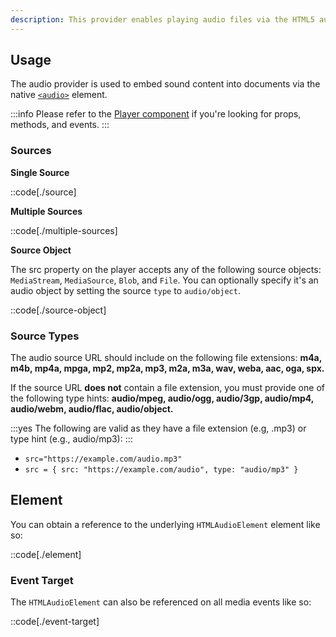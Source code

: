 ```yaml
---
description: This provider enables playing audio files via the HTML5 audio element.
---
```


## Usage

The audio provider is used to embed sound content into documents via the native
[`<audio>`][audio-element] element.

:::info
Please refer to the [Player component][player] if you're looking for props, methods, and events.
:::

[player]: /docs/wc/player/components/core/player

### Sources

**Single Source**

::code[./source]

**Multiple Sources**

::code[./multiple-sources]

[audio-element]: https://developer.mozilla.org/en-US/docs/Web/HTML/Element/audio

**Source Object**

The src property on the player accepts any of the following source objects: `MediaStream`, `MediaSource`,
`Blob`, and `File`. You can optionally specify it's an audio object by setting the
source `type` to `audio/object`.

::code[./source-object]

### Source Types

The audio source URL should include on the following file extensions: **m4a, m4b, mp4a, mpga, mp2, mp2a,
mp3, m2a, m3a, wav, weba, aac, oga, spx.**

If the source URL **does not** contain a file extension, you must provide one of the following
type hints: **audio/mpeg, audio/ogg, audio/3gp, audio/mp4, audio/webm, audio/flac, audio/object.**

:::yes
The following are valid as they have a file extension (e.g, .mp3) or type hint (e.g., audio/mp3):
:::

- `src="https://example.com/audio.mp3"`
- `src = { src: "https://example.com/audio", type: "audio/mp3" }`

## Element

You can obtain a reference to the underlying `HTMLAudioElement` element like so:

::code[./element]

### Event Target

The `HTMLAudioElement` can also be referenced on all media events like so:

::code[./event-target]

